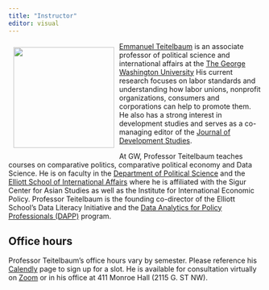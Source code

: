 ```yaml
---
title: "Instructor"
editor: visual
---
```


![](images/teitelbaum2.jpg){style="float:left;padding: 10px 10px 10px 10px;" fig-alt="Headshot of Professor Teitelbaum" width="200"}

[Emmanuel Teitelbaum](https://www.emmanuelteitelbaum.com/) is an associate professor of political science and international affairs at the [The George Washington University](https://www.gwu.edu/) His current research focuses on labor standards and understanding how labor unions, nonprofit organizations, consumers and corporations can help to promote them. He also has a strong interest in development studies and serves as a co-managing editor of the [Journal of Development Studies](https://www.tandfonline.com/journals/fjds20).

At GW, Professor Teitelbaum teaches courses on comparative politics, comparative political economy and Data Science. He is on faculty in the [Department of Political Science](https://politicalscience.columbian.gwu.edu/) and the [Elliott School of International Affairs](https://elliott.gwu.edu/) where he is affiliated with the Sigur Center for Asian Studies as well as the Institute for International Economic Policy. Professor Teitelbaum is the founding co-director of the Elliott School's Data Literacy Initiative and the [Data Analytics for Policy Professionals (DAPP)](https://elliott.gwu.edu/data-analytics-policy-professionals) program.

## Office hours

Professor Teitelbaum's office hours vary by semester. Please reference his [Calendly](https://calendly.com/emmanuel-teitelbaum) page to sign up for a slot. He is available for consultation virtually on [Zoom](https://gwu-edu.zoom.us/my/emmanuel.teitelbaum) or in his office at 411 Monroe Hall (2115 G. ST NW).
